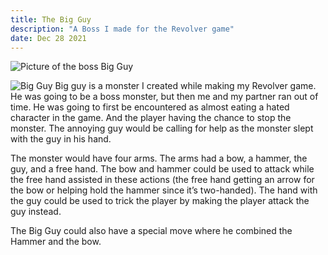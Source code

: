```yaml
---
title: The Big Guy
description: "A Boss I made for the Revolver game"
date: Dec 28 2021
---
```


<Image
        src="/images/big-guy.png"
        alt="Picture of the boss Big Guy"
        width={500} 
        height={500}
      />


 ![Big Guy](/images/big-guy.png) Big guy is a monster I created while making my Revolver game.
He was going to be a boss monster, but then me and my partner ran out of time. 
He was going to first be encountered as almost eating a hated character in the game. And the player having the chance to stop the monster. The annoying guy would be calling for help as the monster slept with the guy in his hand.

The monster would have four arms. The arms had a bow, a hammer, the guy, and a free hand. 
The bow and hammer could be used to attack while the free hand assisted in these actions (the free hand getting an arrow for the bow or helping hold the hammer since it’s two-handed). 
The hand with the guy could be used to trick the player by making the player attack the guy instead.


The Big Guy could also have a special move where he combined the Hammer and the bow.


